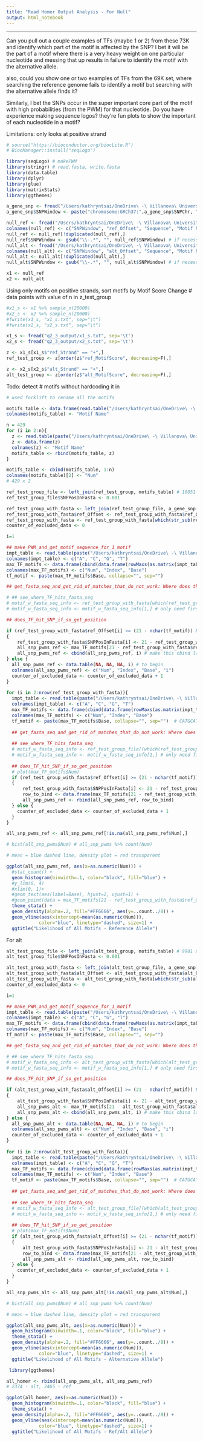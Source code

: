 ```yaml
---
title: "Read Homer Output Analysis - For Null"
output: html_notebook
---
```

---

Can you pull out a couple examples of TFs (maybe 1 or 2) from these 73K and identify which part of the motif is affected by the SNP? I bet it will be the part of a motif where there is a very heavy weight on one particular nucleotide and messing that up results in failure to identify the motif with the alternative allele. 

also, could you show one or two examples of TFs from the 69K set, where searching the reference genome fails to identify a motif but searching with the alternative allele finds it? 

Similarly, I bet the SNPs occur in the super important core part of the motif with high probabilities (from the PWM) for that nucleotide. Do you have experience making sequence logos? they’re fun plots to show the important of each nucleotide in a motif?

Limitations: only looks at positive strand

```r
# source("https://bioconductor.org/biocLite.R")
# BiocManager::install("seqLogo")

library(seqLogo) # makePWM
library(stringr) # read.fasta, write.fasta
library(data.table)
library(dplyr)
library(glue)
library(matrixStats)
library(ggthemes)
```

```r

a_gene_snp <- fread("/Users/kathryntsai/OneDrive\ -\ Villanova\ University/College/2018-2019/Summer\ 2019/TFs_eQTLs_Research/RProjects/Project2/q2_3_output/a_gene_snp.txt") # 925540 x 14
a_gene_snp$SNPWindow <- paste("chromosome:GRCh37:",a_gene_snp$SNPChr, ":", a_gene_snp$SNPWindowStart, ":", a_gene_snp$SNPWindowEnd,":1", sep="") # 925540 x 15

null_ref <- fread("/Users/kathryntsai/OneDrive\ -\ Villanova\ University/College/2018-2019/Summer\ 2019/TFs_eQTLs_Research/RProjects/Project2/q2_3_input/homer_master_ref.txt", sep='\t', header=T)
colnames(null_ref) <- c("SNPWindow", "ref_Offset", "Sequence", "Motif Name", "ref_Strand", "ref_MotifScore")
null_ref <- null_ref[!duplicated(null_ref),]
null_ref$SNPWindow <- gsub("\\-.*", "", null_ref$SNPWindow) # if necessary
null_alt <- fread("/Users/kathryntsai/OneDrive\ -\ Villanova\ University/College/2018-2019/Summer\ 2019/TFs_eQTLs_Research/RProjects/Project2/q2_3_input/homer_master_alt.txt", sep='\t', header=T)
colnames(null_alt) <- c("SNPWindow", "alt_Offset", "Sequence", "Motif Name", "alt_Strand", "alt_MotifScore")
null_alt <- null_alt[!duplicated(null_alt),]
null_alt$SNPWindow <- gsub("\\-.*", "", null_alt$SNPWindow) # if necessary

x1 <- null_ref
x2 <- null_alt

```

Using only motifs on positive strands, sort motifs by Motif Score
Change # data points with value of n in z_test_group
```r

#x1_s <- x1 %>% sample_n(20000)
#x2_s <- x2 %>% sample_n(20000)
#fwrite(x1_s, "x1_s.txt", sep="\t")
#fwrite(x2_s, "x2_s.txt", sep="\t")

x1_s <- fread("q2_3_output/x1_s.txt", sep='\t')
x2_s <- fread("q2_3_output/x2_s.txt", sep='\t')

z <- x1_s[x1_s$"ref_Strand" == "+",]
ref_test_group <- z[order(z$"ref_MotifScore", decreasing=F),]

z <- x2_s[x2_s$"alt_Strand" == "+",]
alt_test_group <- z[order(z$"alt_MotifScore", decreasing=F),]

```

Todo: detect # motifs without hardcoding it in

```r

# used forklift to rename all the motifs

motifs_table <- data.frame(read.table("/Users/kathryntsai/OneDrive\ -\ Villanova\ University/College/2018-2019/Summer\ 2019/TFs_eQTLs_Research/RProjects/Project2/q2_3_investigation/motifs/motif1.motif", sep="\t", header=F,nrow=1)[,2])
colnames(motifs_table) <- "Motif Name"

n = 429
for (i in 2:n){
  z <- read.table(paste("/Users/kathryntsai/OneDrive\ -\ Villanova\ University/College/2018-2019/Summer\ 2019/TFs_eQTLs_Research/RProjects/Project2/q2_3_investigation/motifs/motif", i, ".motif", sep=""), sep="\t", header=F,nrow=1)[,2]
  z <- data.frame(z)
  colnames(z) <- "Motif Name"
  motifs_table <- rbind(motifs_table, z)
}

motifs_table <- cbind(motifs_table, 1:n)
colnames(motifs_table)[2] <- "Num"
# 429 x 2

```

```r
 
ref_test_group_file <- left_join(ref_test_group, motifs_table) # 10051 x 9
ref_test_group_file$SNPPosInFasta <- 0.001 

ref_test_group_with_fasta <- left_join(ref_test_group_file, a_gene_snp[!duplicated(a_gene_snp$fasta_seq_og),]) # also by 'SNP'
ref_test_group_with_fasta$ref_Offset <- ref_test_group_with_fasta$ref_Offset + 21
ref_test_group_with_fasta <- ref_test_group_with_fasta[which(str_sub(ref_test_group_with_fasta$fasta_seq_og, 21, 21) == ref_test_group_with_fasta$OtherAllele), ] # only necessary if you didn't use old a_gene_snp file for homer input
counter_of_excluded_data <- 0

```

```r

i=1

## make_PWM_and_get_motif_sequence_for_1_motif
impt_table <- read.table(paste("/Users/kathryntsai/OneDrive\ -\ Villanova\ University/College/2018-2019/Summer\ 2019/TFs_eQTLs_Research/RProjects/Project2/q2_3_investigation/motifs/motif", ref_test_group_with_fasta[i,"Num"], ".motif", sep=""), sep="\t", skip=1, header=F, stringsAsFactors=FALSE)
colnames(impt_table) <- c("A", "C", "G", "T")
max_TF_motifs <- data.frame(cbind(data.frame(rowMaxs(as.matrix(impt_table), cols=T)), 1:nrow(impt_table), colnames(impt_table)[apply(impt_table,1,which.max)]))
colnames(max_TF_motifs) <- c("Num", "Index", "Base")
tf_motif <- paste(max_TF_motifs$Base, collapse="", sep="")

## get_fasta_seq_and_get_rid_of_matches_that_do_not_work: Where does the SNP hit the TF? for ref_test_group: I think eQTLGen is zero-indexed.

# ## see_where_TF_hits_fasta_seq
# motif_w_fasta_seq_info <- ref_test_group_with_fasta[which(ref_test_group_with_fasta$"Motif Name" == ref_test_group_file[i,"Motif Name"]),]
# motif_w_fasta_seq_info <- motif_w_fasta_seq_info[1,] # only need first row for fasta seq

## does_TF_hit_SNP_if_so_get_position

if (ref_test_group_with_fasta$ref_Offset[i] >= (21 - nchar(tf_motif)) & ref_test_group_with_fasta$ref_Offset[i] < 21)
{
    ref_test_group_with_fasta$SNPPosInFasta[i] <- 21 - ref_test_group_with_fasta$ref_Offset[i]+1
    all_snp_pwms_ref <- max_TF_motifs[21 - ref_test_group_with_fasta$ref_Offset[i], ] # make this rbind later
    all_snp_pwms_ref <- cbind(all_snp_pwms_ref, i) # make this cbind later
} else {
  all_snp_pwms_ref <- data.table(NA, NA, NA, i) # to begin
  colnames(all_snp_pwms_ref) <- c("Num", "Index", "Base", "i")
  counter_of_excluded_data <- counter_of_excluded_data + 1
}
    
for (i in 2:nrow(ref_test_group_with_fasta)){
  impt_table <- read.table(paste("/Users/kathryntsai/OneDrive\ -\ Villanova\ University/College/2018-2019/Summer\ 2019/TFs_eQTLs_Research/RProjects/Project2/q2_3_investigation/motifs/motif", ref_test_group_with_fasta[i,"Num"], ".motif", sep=""), sep="\t", skip=1, header=F, stringsAsFactors=FALSE)
  colnames(impt_table) <- c("A", "C", "G", "T")
  max_TF_motifs <- data.frame(cbind(data.frame(rowMaxs(as.matrix(impt_table), cols=T)), 1:nrow(impt_table), colnames(impt_table)[apply(impt_table,1,which.max)]))
  colnames(max_TF_motifs) <- c("Num", "Index", "Base")
  tf_motif <- paste(max_TF_motifs$Base, collapse="", sep="")  # CATGCATATGCATAT
  
  ## get_fasta_seq_and_get_rid_of_matches_that_do_not_work: Where does the SNP hit the TF? for ref_test_group: I think eQTLGen is zero-indexed.
  
  ## see_where_TF_hits_fasta_seq
  # motif_w_fasta_seq_info <- ref_test_group_file[(which(ref_test_group_file$"Motif Name" == ref_test_group_file[i,"Motif Name"])) & which(ref_test_group_file$"Motif Name" == ref_test_group_file[i,"Motif Name"]),]
  # motif_w_fasta_seq_info <- motif_w_fasta_seq_info[1,] # only need first row for fasta seq
  
  ## does_TF_hit_SNP_if_so_get_position
  # plot(max_TF_motifs$Num)
  if (ref_test_group_with_fasta$ref_Offset[i] >= (21 - nchar(tf_motif)) & ref_test_group_with_fasta$ref_Offset[i] < 21) # if offset = 21, skip this
  {
      ref_test_group_with_fasta$SNPPosInFasta[i] <- 21 - ref_test_group_with_fasta$ref_Offset[i]
      row_to_bind <- data.frame(max_TF_motifs[21 - ref_test_group_with_fasta$ref_Offset[i], ], i)
      all_snp_pwms_ref <- rbind(all_snp_pwms_ref, row_to_bind)
  } else {
    counter_of_excluded_data <- counter_of_excluded_data + 1
  }
}

all_snp_pwms_ref <- all_snp_pwms_ref[!is.na(all_snp_pwms_ref$Num),]

```

```r

# hist(all_snp_pwms$Num) # all_snp_pwms %>% count(Num)

# mean = blue dashed line, density plot = red transparent

ggplot(all_snp_pwms_ref, aes(x=as.numeric(Num))) + 
  #stat_count() +
  geom_histogram(binwidth=.1, color="black", fill="blue") +
  #y_lim(0, 4)
  #xlim(0, 1)+
  #geom_text(aes(label=Base), hjust=2, vjust=1) + 
  #geom_point(data = max_TF_motifs[21 - ref_test_group_with_fasta$ref_Offset[1],], x=Index, y = Num) +
  theme_stata() +
  geom_density(alpha=.2, fill="#FF6666", aes(y=..count../8)) +
  geom_vline(aes(xintercept=mean(as.numeric(Num))),
            color="blue", linetype="dashed", size=1) + 
  ggtitle("Likelihood of All Motifs - Reference Allele")

```

For alt

```r

alt_test_group_file <- left_join(alt_test_group, motifs_table) # 9901 x 9
alt_test_group_file$SNPPosInFasta <- 0.001 

alt_test_group_with_fasta <- left_join(alt_test_group_file, a_gene_snp[!duplicated(a_gene_snp$fasta_seq_og),]) # also by 'SNP'
alt_test_group_with_fasta$alt_Offset <- alt_test_group_with_fasta$alt_Offset + 21
alt_test_group_with_fasta <- alt_test_group_with_fasta[which(str_sub(alt_test_group_with_fasta$fasta_seq_og, 21, 21) == alt_test_group_with_fasta$OtherAllele), ] # 37x20, only necessary if you didn't use old a_gene_snp file for homer input
counter_of_excluded_data <- 0

```

```r

i=1

## make_PWM_and_get_motif_sequence_for_1_motif
impt_table <- read.table(paste("/Users/kathryntsai/OneDrive\ -\ Villanova\ University/College/2018-2019/Summer\ 2019/TFs_eQTLs_Research/RProjects/Project2/q2_3_investigation/motifs/motif", alt_test_group_with_fasta[i,"Num"], ".motif", sep=""), sep="\t", skip=1, header=F, stringsAsFactors=FALSE)
colnames(impt_table) <- c("A", "C", "G", "T")
max_TF_motifs <- data.frame(cbind(data.frame(rowMaxs(as.matrix(impt_table), cols=T)), 1:nrow(impt_table), colnames(impt_table)[apply(impt_table,1,which.max)]))
colnames(max_TF_motifs) <- c("Num", "Index", "Base")
tf_motif <- paste(max_TF_motifs$Base, collapse="", sep="")

## get_fasta_seq_and_get_rid_of_matches_that_do_not_work: Where does the SNP hit the TF? for alt_test_group: I think eQTLGen is zero-indexed.

# ## see_where_TF_hits_fasta_seq
# motif_w_fasta_seq_info <- alt_test_group_with_fasta[which(alt_test_group_with_fasta$"Motif Name" == alt_test_group_file[i,"Motif Name"]),]
# motif_w_fasta_seq_info <- motif_w_fasta_seq_info[1,] # only need first row for fasta seq

## does_TF_hit_SNP_if_so_get_position

if (alt_test_group_with_fasta$alt_Offset[i] >= (21 - nchar(tf_motif)) & alt_test_group_with_fasta$alt_Offset[i] < 21)
{
    alt_test_group_with_fasta$SNPPosInFasta[i] <- 21 - alt_test_group_with_fasta$alt_Offset[i]+1
    all_snp_pwms_alt <- max_TF_motifs[21 - alt_test_group_with_fasta$alt_Offset[i], ] # make this rbind later
    all_snp_pwms_alt <- cbind(all_snp_pwms_alt, i) # make this cbind later
} else {
  all_snp_pwms_alt <- data.table(NA, NA, NA, i) # to begin
  colnames(all_snp_pwms_alt) <- c("Num", "Index", "Base", "i")
  counter_of_excluded_data <- counter_of_excluded_data + 1
}
    
for (i in 2:nrow(alt_test_group_with_fasta)){
  impt_table <- read.table(paste("/Users/kathryntsai/OneDrive\ -\ Villanova\ University/College/2018-2019/Summer\ 2019/TFs_eQTLs_Research/RProjects/Project2/q2_3_investigation/motifs/motif", alt_test_group_with_fasta[i,"Num"], ".motif", sep=""), sep="\t", skip=1, header=F, stringsAsFactors=FALSE)
  colnames(impt_table) <- c("A", "C", "G", "T")
  max_TF_motifs <- data.frame(cbind(data.frame(rowMaxs(as.matrix(impt_table), cols=T)), 1:nrow(impt_table), colnames(impt_table)[apply(impt_table,1,which.max)]))
  colnames(max_TF_motifs) <- c("Num", "Index", "Base")
  tf_motif <- paste(max_TF_motifs$Base, collapse="", sep="")  # CATGCATATGCATAT
  
  ## get_fasta_seq_and_get_rid_of_matches_that_do_not_work: Where does the SNP hit the TF? for alt_test_group: I think eQTLGen is zero-indexed.
  
  ## see_where_TF_hits_fasta_seq
  # motif_w_fasta_seq_info <- alt_test_group_file[(which(alt_test_group_file$"Motif Name" == alt_test_group_file[i,"Motif Name"])) & which(alt_test_group_file$"Motif Name" == alt_test_group_file[i,"Motif Name"]),]
  # motif_w_fasta_seq_info <- motif_w_fasta_seq_info[1,] # only need first row for fasta seq
  
  ## does_TF_hit_SNP_if_so_get_position
  # plot(max_TF_motifs$Num)
  if (alt_test_group_with_fasta$alt_Offset[i] >= (21 - nchar(tf_motif)) & alt_test_group_with_fasta$alt_Offset[i] < 21) # if offset = 21, skip this
  {
      alt_test_group_with_fasta$SNPPosInFasta[i] <- 21 - alt_test_group_with_fasta$alt_Offset[i]
      row_to_bind <- data.frame(max_TF_motifs[21 - alt_test_group_with_fasta$alt_Offset[i], ], i)
      all_snp_pwms_alt <- rbind(all_snp_pwms_alt, row_to_bind)
  } else {
    counter_of_excluded_data <- counter_of_excluded_data + 1
  }
}

all_snp_pwms_alt <- all_snp_pwms_alt[!is.na(all_snp_pwms_alt$Num),]
```

```r

# hist(all_snp_pwms$Num) # all_snp_pwms %>% count(Num)

# mean = blue dashed line, density plot = red transparent

ggplot(all_snp_pwms_alt, aes(x=as.numeric(Num))) + 
  geom_histogram(binwidth=.1, color="black", fill="blue") +
  theme_stata() +
  geom_density(alpha=.2, fill="#FF6666", aes(y=..count../8)) +
  geom_vline(aes(xintercept=mean(as.numeric(Num))),
            color="blue", linetype="dashed", size=1) + 
  ggtitle("Likelihood of All Motifs - Alternative Allele")

```

```r
 library(ggthemes)

all_homer <- rbind(all_snp_pwms_alt, all_snp_pwms_ref)
# 2374 - alt, 2465 - ref

ggplot(all_homer, aes(x=as.numeric(Num))) + 
  geom_histogram(binwidth=.1, color="black", fill="blue") +
  theme_stata() +
  geom_density(alpha=.2, fill="#FF6666", aes(y=..count../8)) +
  geom_vline(aes(xintercept=mean(as.numeric(Num))),
            color="blue", linetype="dashed", size=1) + 
  ggtitle("Likelihood of All Motifs - Ref/Alt Allele")

```